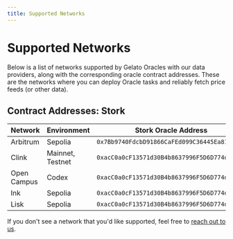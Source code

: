 ```yaml
---
title: Supported Networks
---
```


# Supported Networks

Below is a list of networks supported by Gelato Oracles with our data providers, along with the corresponding oracle contract addresses. These are the networks where you can deploy Oracle tasks and reliably fetch price feeds (or other data).

## Contract Addresses: Stork

| Network | Environment | Stork Oracle Address |
|---------|-------------|----------------------|
| Arbitrum | Sepolia | `0x7Bb9740FdcbD91866CaFEd099C36445Ea8140627` |
| Clink | Mainnet, Testnet | `0xacC0a0cF13571d30B4b8637996F5D6D774d4fd62` |
| Open Campus | Codex | `0xacC0a0cF13571d30B4b8637996F5D6D774d4fd62` |
| Ink | Sepolia | `0xacC0a0cF13571d30B4b8637996F5D6D774d4fd62` |
| Lisk | Sepolia | `0xacC0a0cF13571d30B4b8637996F5D6D774d4fd62` |

If you don't see a network that you'd like supported, feel free to [reach out to us](https://tally.so/r/w3f).